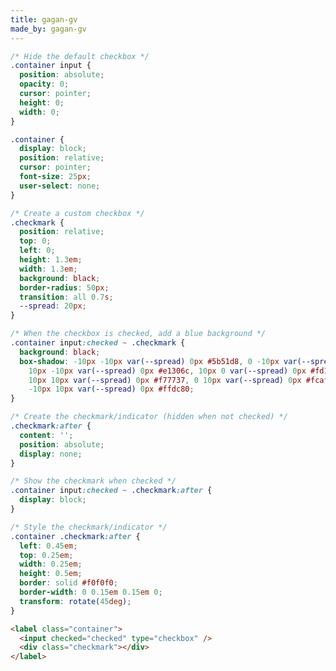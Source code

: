 ```yaml
---
title: gagan-gv
made_by: gagan-gv
---
```


```css
/* Hide the default checkbox */
.container input {
  position: absolute;
  opacity: 0;
  cursor: pointer;
  height: 0;
  width: 0;
}

.container {
  display: block;
  position: relative;
  cursor: pointer;
  font-size: 25px;
  user-select: none;
}

/* Create a custom checkbox */
.checkmark {
  position: relative;
  top: 0;
  left: 0;
  height: 1.3em;
  width: 1.3em;
  background: black;
  border-radius: 50px;
  transition: all 0.7s;
  --spread: 20px;
}

/* When the checkbox is checked, add a blue background */
.container input:checked ~ .checkmark {
  background: black;
  box-shadow: -10px -10px var(--spread) 0px #5b51d8, 0 -10px var(--spread) 0px #833ab4,
    10px -10px var(--spread) 0px #e1306c, 10px 0 var(--spread) 0px #fd1d1d,
    10px 10px var(--spread) 0px #f77737, 0 10px var(--spread) 0px #fcaf45,
    -10px 10px var(--spread) 0px #ffdc80;
}

/* Create the checkmark/indicator (hidden when not checked) */
.checkmark:after {
  content: '';
  position: absolute;
  display: none;
}

/* Show the checkmark when checked */
.container input:checked ~ .checkmark:after {
  display: block;
}

/* Style the checkmark/indicator */
.container .checkmark:after {
  left: 0.45em;
  top: 0.25em;
  width: 0.25em;
  height: 0.5em;
  border: solid #f0f0f0;
  border-width: 0 0.15em 0.15em 0;
  transform: rotate(45deg);
}
```

```html
<label class="container">
  <input checked="checked" type="checkbox" />
  <div class="checkmark"></div>
</label>
```
